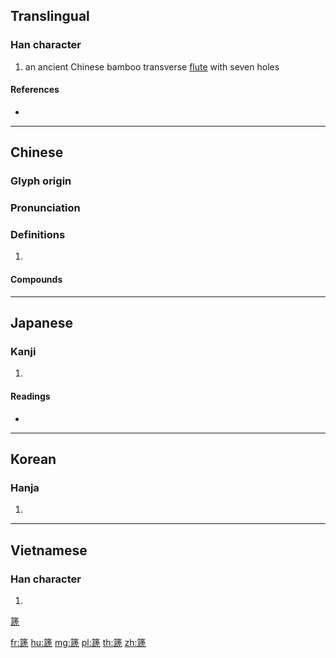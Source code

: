 {{character info/new}}
{{also|竾}}
==Translingual==

===Han character===
{{Han char|rn=118|rad=竹|as=10|sn=16|four=88217|canj=HHYN,HHYU}}

# an ancient Chinese bamboo transverse [[flute]] with seven holes

====References====
* {{Han ref|kx=0895.080|dkj=26360|dj=1322.100|hdz=53002.040|uh=7BEA|ud=31722|bh=EAC1|bd=60097}}

----

==Chinese==
{{zh-forms}}

===Glyph origin===
{{Han etym}}

===Pronunciation===
{{zh-pron
|m=chí
|c=ci4
|mc=y
|oc=y
|cat=
}}

===Definitions===
{{zh-hanzi}}

# {{rfdef|zh}}

====Compounds====
{{zh-der|伯壎仲篪}}

{{zh-cat|Musical instruments}}

----

==Japanese==

===Kanji===
{{ja-kanji|grade=|rs=竹10}}

# {{defn|lang=ja|sort=竹10}}

====Readings====
* {{ja-readings|on=[[ち]] (chi), [[じ]] (ji)|kun=[[ふえ]] (fue)|nanori=}}

----

==Korean==

===Hanja===
{{ko-hanja|hangeul=[[지]]|eumhun=|rv=ji|mr=chi|y=ci}}

# {{defn|lang=ko|sort=竹10}}

----

==Vietnamese==

===Han character===
{{vi-hantu|[[trì]]|rs=竹10}}

# {{defn|lang=vi|sort=竹10}}

[[#English|篪]]

[[fr:篪]]
[[hu:篪]]
[[mg:篪]]
[[pl:篪]]
[[th:篪]]
[[zh:篪]]